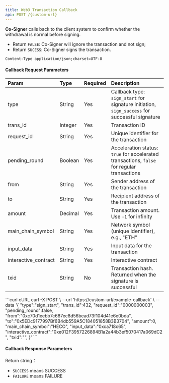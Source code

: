 ---
title: Web3 Transaction Callback
api: POST /{custom-url}
---


**Co-Signer** calls back to the client system to confirm whether the withdrawal is normal before signing.
* Return `FALSE`: Co-Signer will ignore the transaction and not sign;
* Return `SUCESS`: Co-Signer signs the transaction.

`Content-Type application/json;charset=UTF-8`




#### Callback Request Parameters


| Param                | Type    | Required | Description                                         |
| :------------------- | :------ | :------- | :-------------------------------------------------- |
| type                 | String  | Yes      | Callback type: `sign_start` for signature initiation, `sign_success` for successful signature |
| trans_id             | Integer | Yes      | Transaction ID                                      |
| request_id           | String  | Yes      | Unique identifier for the transaction                |
| pending_round        | Boolean | Yes      | Acceleration status: `true` for accelerated transactions, `false` for regular transactions |
| from                 | String  | Yes      | Sender address of the transaction                    |
| to                   | String  | Yes      | Recipient address of the transaction                 |
| amount               | Decimal | Yes      | Transaction amount. Use `-1` for infinity            |
| main_chain_symbol    | String  | Yes      | Network symbol (unique identifier), e.g., "ETH"   |
| input_data           | String  | Yes      | Input data for the transaction                       |
| interactive_contract | String  | Yes      | Interactive contract                                 |
| txid                 | String  | No       | Transaction hash. Returned when the signature is successful  |


<RequestExample>
  ```curl cURL
  curl -X POST \
  --url 'https://custom-url/example-callback' \
  --data '{
        "type":"sign_start",
        "trans_id":432,
        "request_id":"0000000003",
        "pending_round":false,
        "from":"0xc70d1eebb7c687ec8d56bead73f104d41e6e0bda",
        "to":"0x5EDc9177997Bf6B4db559A5C184051858B3B3704",
        "amount":0,
        "main_chain_symbol":"HECO",
        "input_data":"0xca718c65",
        "interactive_contract":"0xe012F3957226894B1a2a44b3ef5070417a069dC2",
        "txid":"",
  }'
  ```
</RequestExample>


####  Callback Response Parameters

Return string：
* `SUCCESS` means SUCCESS
* `FAILURE` means FAILURE